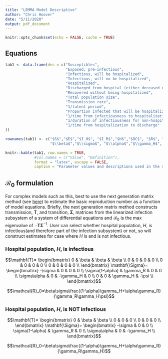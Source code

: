 ```yaml
---
title: "LEMMA Model Descriptive"
author: "Chris Hoover"
date: "5/11/2020"
output: pdf_document
---
```


```r
knitr::opts_chunk$set(echo = FALSE, cache = TRUE)

```

## Equations  
\begin{align*}
\dot{S}&=-\beta S(I_R+I_H)/N \\
\dot{E}&=\beta S(I_R+I_H)/N-\sigma E \\
\dot{I_R}&=\sigma(1-\alpha) E-\gamma_R I_R \\
\dot{I_H}&=\sigma\alpha E-\gamma_H I_H \\
\dot{H}&=\gamma_H I_H-\psi H \\
\dot{DC}&=\psi H \\
\dot{R}&=\gamma_R I_R \\
\end{align*}

```r
tab1 <- data.frame(des = c("Susceptibles",
                           "Exposed, pre-infectious",
                           "Infectious, will be hospitalized",
                           "Infectious, will no be hospitalized",
                           "Hospitalized",
                           "Discharged from hospital (either deceased or recovered)",
                           "Recovered without being hospitalized",
                           "Total population size",
                           "Transmission rate",
                           "1/latent period",
                           "Proportion infected that will be hospitalized",
                           "1/time from infectiousness to hospitalization",
                           "1/duration of infectiousness for non-hospital-bound cases",
                           "1/time from hospitalization to discharge"
))

rownames(tab1) <- c("$S$","$E$","$I_H$", "$I_R$","$H$","$DC$", "$R$", "$N$",
                    "$\\beta$","$\\sigma$", "$\\alpha$","$\\gamma_H$", "$\\gamma_R$", "$\\psi$")

knitr::kable(tab1, row.names = TRUE, 
             #col.names = c("Value", "Definition"), 
             format = "latex", escape = FALSE, 
             caption = "Parameter values and descriptions used in the model")
```


## $\mathcal{R}_0$ formulation  
For complex models such as this, best to use the next generation matrix method (see [here](https://doi.org/10.1098/rsif.2009.0386)) to estimate the basic reproduction number as a function of model equations. Briefly, the next generation matrix method constructs transmission, $\mathbf{T}$, and transition, $\mathbf{\Sigma}$, matrices from the linearized infection subsystem of a system of differential equations and $\mathcal{R}_0$ is the max eigenvalue of $-\mathbf{T\Sigma}^{-1}$. User can select whether hospital population, $H$, is infectious(and therefore part of the infection subsystem) or not, so will construct estimates for case where $H$ is and is not infectious.

### Hospital population, $H$, is infectious  
$$\mathbf{T}=
\begin{bmatrix}
0 & \beta & \beta & \beta \\
0 & 0 & 0 & 0 \\
0 & 0 & 0 & 0 \\
0 & 0 & 0 & 0 \\
\end{bmatrix}
\mathbf{\Sigma}=
\begin{bmatrix}
-\sigma & 0 & 0 & 0 \\
\sigma(1-\alpha) & \gamma_R & 0 & 0 \\
\sigma\alpha & 0 & -\gamma_H & 0 \\
0 & 0 & \gamma_H & -\psi \\
\end{bmatrix}$$


$$\mathcal{R}_0=\beta\sigma\frac{(1-\alpha)\gamma_H+\alpha\gamma_R}{\gamma_R\gamma_H\psi}$$

### Hospital population, $H$, is NOT infectious  
$$\mathbf{T}=
\begin{bmatrix}
0 & \beta & \beta \\
0 & 0 & 0  \\
0 & 0 & 0  \\
\end{bmatrix}
\mathbf{\Sigma}=
\begin{bmatrix}
-\sigma & 0 & 0  \\
\sigma(1-\alpha) & \gamma_R & 0  \\
\sigma\alpha & 0 & -\gamma_H  \\
\end{bmatrix}$$


$$\mathcal{R}_0=\beta\sigma\frac{(1-\alpha)\gamma_H+\alpha\gamma_R}{\gamma_R\gamma_H}$$